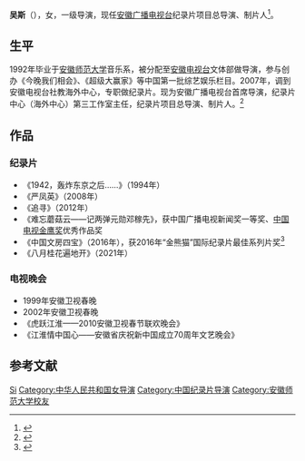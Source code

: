 '''吴斯'''（{{bd|?||catIdx=Wu吴}}），女，一级导演，现任[[安徽广播电视台|安徽广播电视台]]纪录片项目总导演、制片人<ref>{{cite web|url=http://epaper.ahwang.cn/xawb/20210113/html/page_13_content_002.htm|title=导演吴斯周五做客徽派|work=新安晚报|author=蒋楠楠|date=2021-01-13}}</ref>。

== 生平 ==
1992年毕业于[[安徽师范大学|安徽师范大学]]音乐系，被分配至[[安徽电视台|安徽电视台]]文体部做导演，参与创办《今晚我们相会》、《超级大赢家》等中国第一批综艺娱乐栏目。2007年，调到安徽电视台社教海外中心，专职做纪录片。现为安徽广播电视台首席导演，纪录片中心（海外中心）第三工作室主任，纪录片项目总导演、制片人。<ref>{{cite web|url=http://ah.ifeng.com/special/hcwhqws/|title=吴斯：一个女导演的“匠心”养成|publisher=凤凰网|accessdate=2021-03-22|archive-date=2016-07-26|archive-url=https://web.archive.org/web/20160726145108/http://ah.ifeng.com/special/hcwhqws/|dead-url=no}}</ref>

== 作品 ==
=== 纪录片 ===
* 《1942，轰炸东京之后……》（1994年）
* 《严凤英》（2008年）
* 《追寻》（2012年）
* 《难忘蘑菇云——记两弹元勋邓稼先》，获中国广播电视新闻奖一等奖、[[中国电视金鹰奖|中国电视金鹰奖]]优秀作品奖
* 《中国文房四宝》（2016年），获2016年“金熊猫”国际纪录片最佳系列片奖<ref>{{cite news|url=http://ah.wenming.cn/xcsxwh/whjs/201609/t20160912_3689034.shtml|title=《中国文房四宝》荣获中国纪录片最高奖“金熊猫”奖|publisher=中国文明网|date=2016-09-12|accessdate=2021-03-22|archive-date=2017-10-25|archive-url=https://web.archive.org/web/20171025074323/http://ah.wenming.cn/xcsxwh/whjs/201609/t20160912_3689034.shtml|dead-url=no}}</ref>
* 《八月桂花遍地开》（2021年）

=== 电视晚会 ===
* 1999年安徽卫视春晚
* 2002年安徽卫视春晚
* 《虎跃江淮——2010安徽卫视春节联欢晚会》
* 《江淮情中国心——安徽省庆祝新中国成立70周年文艺晚会》

== 参考文献 ==
{{Reflist}}
{{DEFAULTSORT:Wu吴}}
[[Category:吴姓|Si]]
[[Category:中华人民共和国女导演|Category:中华人民共和国女导演]]
[[Category:中国纪录片导演|Category:中国纪录片导演]]
[[Category:安徽师范大学校友|Category:安徽师范大学校友]]